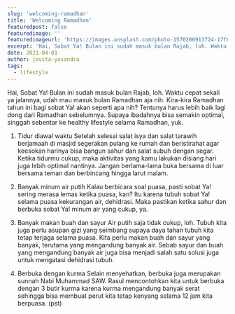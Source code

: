 ```yaml
---
slug: 'welcoming-ramadhan'
title: 'Welcoming Ramadhan'
featuredpost: false
featuredimage: ''
featuredimageurl: 'https://images.unsplash.com/photo-1570206913724-17f67ed3a6d6?ixid=MnwxMjA3fDB8MHxwaG90by1wYWdlfHx8fGVufDB8fHx8&ixlib=rb-1.2.1&auto=format&fit=crop&w=956&q=80'
excerpt: 'Hai, Sobat Ya! Bulan ini sudah masuk bulan Rajab, loh. Waktu cepat sekali ya jalannya, udah mau masuk bulan Ramadhan aja nih. Kira-kira Ramadhan tahun ini bagi sobat Ya! akan seperti apa nih?'
date: 2021-04-01
author: jovita-yosandra
tags:
  - lifestyle
---
```


Hai, Sobat Ya! Bulan ini sudah masuk bulan Rajab, loh. Waktu cepat sekali ya jalannya, udah mau masuk bulan Ramadhan aja nih. Kira-kira Ramadhan tahun ini bagi sobat Ya! akan seperti apa nih? Tentunya harus lebih baik lagi dong dari Ramadhan sebelumnya. Supaya ibadahnya bisa semakin optimal, singgah sebentar ke healthy lifestyle selama Ramadhan, yuk.

1. Tidur diawal waktu
   Setelah selesai salat isya dan salat tarawih berjamaah di masjid segerakan pulang ke rumah dan beristirahat agar keesokan harinya bisa bangun sahur dan salat subuh dengan segar. Ketika tidurmu cukup, maka aktivitas yang kamu lakukan disiang hari juga lebih optimal nantinya. Jangan berlama-lama buka bersama di luar bersama teman dan berbincang hingga larut malam.

2. Banyak minum air putih
   Kalau berbicara soal puasa, pasti sobat Ya! sering merasa lemas ketika puasa, kan? Itu karena tubuh sobat Ya! selama puasa kekurangan air, dehidrasi. Maka pastikan ketika sahur dan berbuka sobat Ya! minum air yang cukup, ya.

3. Banyak makan buah dan sayur
   Air putih saja tidak cukup, loh. Tubuh kita juga perlu asupan gizi yang seimbang supaya daya tahan tubuh kita tetap terjaga selama puasa. Kita perlu makan buah dan sayur yang banyak, terutama yang mengandung banyak air. Sebab sayur dan buah yang mengandung banyak air juga bisa menjadi salah satu solusi juga untuk mengatasi dehidrasi tubuh.

4. Berbuka dengan kurma
   Selain menyehatkan, berbuka juga merupakan sunnah Nabi Muhammad SAW. Rasul mencontohkan kita untuk berbuka dengan 3 butir kurma karena kurma mengandung banyak serat sehingga bisa membuat perut kita tetap kenyang selama 12 jam kita berpuasa. (pst)
